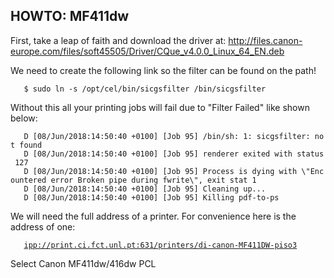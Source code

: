 == HOWTO: MF411dw ==

First, take a leap of faith and download the driver at:
http://files.canon-europe.com/files/soft45505/Driver/CQue_v4.0.0_Linux_64_EN.deb

We need to create the following link so the filter can be found on the path!

    $ sudo ln -s /opt/cel/bin/sicgsfilter /bin/sicgsfilter

Without this all your printing jobs will fail due to "Filter Failed" like shown below:

    D [08/Jun/2018:14:50:40 +0100] [Job 95] /bin/sh: 1: sicgsfilter: not found
    D [08/Jun/2018:14:50:40 +0100] [Job 95] renderer exited with status 127
    D [08/Jun/2018:14:50:40 +0100] [Job 95] Process is dying with \"Encountered error Broken pipe during fwrite\", exit stat 1
    D [08/Jun/2018:14:50:40 +0100] [Job 95] Cleaning up...
    D [08/Jun/2018:14:50:40 +0100] [Job 95] Killing pdf-to-ps

We will need the full address of a printer.
For convenience here is the address of one:

    ipp://print.ci.fct.unl.pt:631/printers/di-canon-MF411DW-piso3

Select Canon MF411dw/416dw PCL
